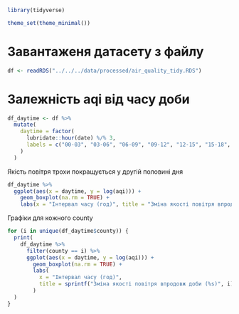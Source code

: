 ```r
library(tidyverse)

theme_set(theme_minimal())
```

# Завантаженя датасету з файлу

```r
df <- readRDS("../../../data/processed/air_quality_tidy.RDS")
```

# Залежність aqi від часу доби

```r
df_daytime <- df %>%
  mutate(
    daytime = factor(
      lubridate::hour(date) %/% 3,
      labels = c("00-03", "03-06", "06-09", "09-12", "12-15", "15-18", "18-21", "21-24")
    )
  )
```

Якість повітря трохи покращується у другій половині дня

```r
df_daytime %>%
  ggplot(aes(x = daytime, y = log(aqi))) +
    geom_boxplot(na.rm = TRUE) +
    labs(x = "Інтервал часу (год)", title = "Зміна якості повітря впродовж доби")
```

Графіки для кожного county

```r
for (i in unique(df_daytime$county)) {
  print(
    df_daytime %>%
      filter(county == i) %>% 
      ggplot(aes(x = daytime, y = log(aqi))) +
        geom_boxplot(na.rm = TRUE) +
        labs(
          x = "Інтервал часу (год)",
          title = sprintf("Зміна якості повітря впродовж доби (%s)", i)
        )
  )
}
```

